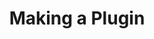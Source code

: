 ---
title: "Making a Plugin"
description: "Now that you know what a package is, let's put it to use."
icon: 'plug-circle-plus'
---